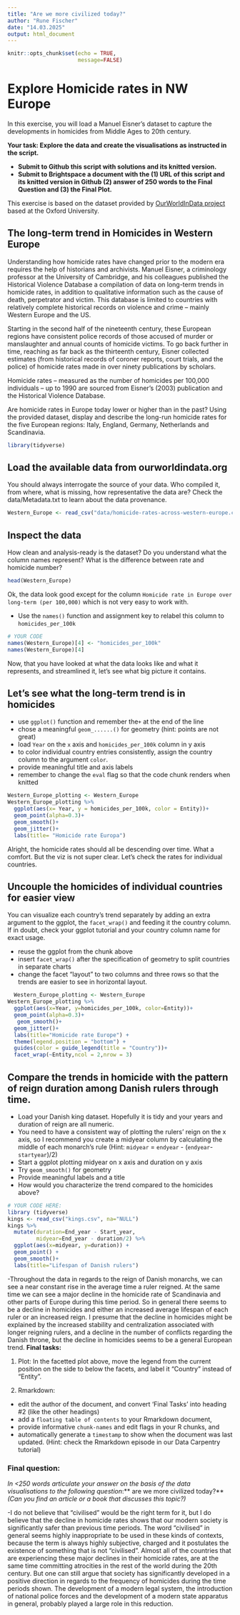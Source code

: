 ---
title: "Are we more civilized today?"
author: "Rune Fischer"
date: "14.03.2025"
output: html_document
---

```{r setup, include=FALSE}
knitr::opts_chunk$set(echo = TRUE,
                      message=FALSE)
```
#  Explore Homicide rates in NW Europe
In this exercise, you will load a Manuel Eisner's dataset to capture the developments in homicides from Middle Ages to 20th century. 

**Your task: Explore the data and create the visualisations as instructed in the script.** 

- **Submit to Github this script with solutions and its knitted version.**  
- **Submit to Brightspace a document with the (1) URL of this script and its knitted version in Github (2) answer of 250 words to the Final Question and (3) the Final Plot.**



This exercise is based on the dataset provided by [OurWorldInData project](https://ourworldindata.org/homicides) based at the Oxford University.

## The long-term trend in Homicides in Western Europe

Understanding how homicide rates have changed prior to the modern era requires the help of historians and archivists. Manuel Eisner, a criminology professor at the University of Cambridge, and his colleagues published the Historical Violence Database \href{https://cjrc.osu.edu/research/interdisciplinary/hvd}: a compilation of data on long-term trends in homicide rates, in addition to qualitative information such as the cause of death, perpetrator and victim. This database is limited to countries with relatively complete historical records on violence and crime – mainly Western Europe and the US.

Starting in the second half of the nineteenth century, these European regions have consistent police records of those accused of murder or manslaughter and annual counts of homicide victims. To go back further in time, reaching as far back as the thirteenth century, Eisner collected estimates (from historical records of coroner reports, court trials, and the police) of homicide rates made in over ninety publications by scholars.

Homicide rates – measured as the number of homicides per 100,000 individuals – up to 1990 are sourced from Eisner’s (2003) publication and the Historical Violence Database. 

Are homicide rates in Europe today lower or higher than in the past? Using the provided dataset, display and describe the long-run homicide rates for the five European regions: Italy, England, Germany, Netherlands and Scandinavia.

```{r library}
library(tidyverse)
```

## Load the available data from ourworldindata.org

You should always interrogate the source of your data. Who compiled it, from where, what is missing, how representative the data are? Check the data/Metadata.txt to learn about the data provenance.

```{r load-data}
Western_Europe <- read_csv("data/homicide-rates-across-western-europe.csv")
```

## Inspect the data

How clean and analysis-ready is the dataset? Do you understand what the column names represent? What is the difference between rate and homicide number?

```{r inspect}
head(Western_Europe)
```

Ok, the data look good except for the column `Homicide rate in Europe over long-term (per 100,000)` which is not very easy to work with.

- Use the `names()` function and assignment key to relabel this column to `homicides_per_100k` 

```{r relabel column}
# YOUR CODE
names(Western_Europe)[4] <- "homicides_per_100k"
names(Western_Europe)[4]
```

Now, that you have looked at what the data looks like and what it represents, and streamlined it, let's see what big picture it contains.

## Let's see what the long-term trend is in homicides

- use `ggplot()` function and remember the`+` at the end of the line
- chose a meaningful `geom_......()`  for geometry (hint: points are not great)
- load `Year` on the `x` axis and `homicides_per_100k` column in y axis
- to color individual country entries consistently, assign the country column to the argument `color`.
- provide meaningful title and axis labels
- remember to change the `eval` flag so that the code chunk renders when knitted 

```{r plot-homicides, eval = TRUE}
Western_Europe_plotting <- Western_Europe
Western_Europe_plotting %>%
  ggplot(aes(x= Year, y = homicides_per_100k, color = Entity))+
  geom_point(alpha=0.3)+
  geom_smooth()+
  geom_jitter()+
  labs(title= "Homicide rate Europa")

```
Alright, the homicide rates should all be descending over time. What a comfort. But the viz is not super clear. Let's check the rates for individual countries.

## Uncouple the homicides of individual countries for easier view

You can visualize each country's trend separately by adding an extra argument to the ggplot, the `facet_wrap()` and feeding it the country column. If in doubt, check your ggplot tutorial and your country column name for exact usage.

- reuse the ggplot from the chunk above
- insert `facet_wrap()` after the specification of geometry to split countries in separate charts
- change the facet "layout" to two columns and three rows so that the trends are easier to see in horizontal layout. 


```{r eval = TRUE}
  Western_Europe_plotting <- Western_Europe
Western_Europe_plotting %>% 
  ggplot(aes(x=Year, y=homicides_per_100k, color=Entity))+
  geom_point(alpha=0.3)+
   geom_smooth()+
  geom_jitter()+ 
  labs(title="Homicide rate Europe") +
  theme(legend.position = "bottom") +
  guides(color = guide_legend(title = "Country"))+
  facet_wrap(~Entity,ncol = 2,nrow = 3)

```

## Compare the trends in homicide with the pattern of reign duration among Danish rulers through time.

- Load your Danish king dataset. Hopefully it is tidy and your years and duration of reign are all numeric.
- You need to have a consistent way of plotting the rulers' reign on the x axis, so I recommend you create a midyear column by calculating the middle of each monarch's rule (Hint: `midyear` = `endyear` - (`endyear`-`startyear`)/2)
- Start a ggplot plotting midyear on x axis and duration on y axis
- Try `geom_smooth()` for geometry 
- Provide meaningful labels and a title
- How would you characterize the trend compared to the homicides above?

```{r eval = TRUE}
# YOUR CODE HERE:
library (tidyverse)
kings <- read_csv("kings.csv", na="NULL")
kings %>% 
  mutate(duration=End_year - Start_year,
         midyear=End_year - duration/2) %>% 
  ggplot(aes(x=midyear, y=duration)) +
  geom_point() +
  geom_smooth()+
  labs(title="Lifespan of Danish rulers")
```


-Throughout the data in regards to the reign of Danish monarchs, we can see a near constant rise in the average time a ruler reigned.  At the same time we can see a major decline in the homicide rate of Scandinavia and other parts of Europe during this time period. So in general there seems to be a decline in homicides and either an increased average lifespan of each ruler or an increased reign. I presume that the decline in homicides might be explained by the increased stability and centralization associated with longer reigning rulers, and a decline in the number of conflicts regarding the Danish throne, but the decline in homicides seems to be a general European trend.
**Final tasks:**

1) Plot: In the facetted plot above, move the legend from the current position on the side to below the facets, and label it "Country" instead of "Entity".

2) Rmarkdown: 

  - edit the author of the document, and convert 'Final Tasks' into heading #2 (like the other headings) 
  - add a `floating table of contents` to your Rmarkdown document, 
  - provide informative `chunk-names` and edit flags in your R chunks, and
  - automatically generate a `timestamp` to show when the document was last updated. (Hint: check the Rmarkdown episode in our Data Carpentry tutorial)

###  Final question: 

*In <250 words articulate your answer on the basis of the data visualisations to the following question*:** are we more civilized today?** *(Can you find an article or a book that discusses this topic?)*

-I do not believe that “civilised” would be the right term for it, but I do believe that the decline in homicide rates shows that our modern society is significantly safer than previous time periods. The word “civilised” in general seems highly inappropriate to be used in these kinds of contexts, because the term is always highly subjective, charged and it postulates the existence of something that is not “civilised”. Almost all of the countries that are experiencing these major declines in their homicide rates, are at the same time committing atrocities in the rest of the world during the 20th century. But one can still argue that society has significantly developed in a positive direction in regards to the frequency of homicides during the time periods shown. The development of a modern legal system, the introduction of national police forces and the development of a modern state apparatus in general, probably played a large role in this reduction.